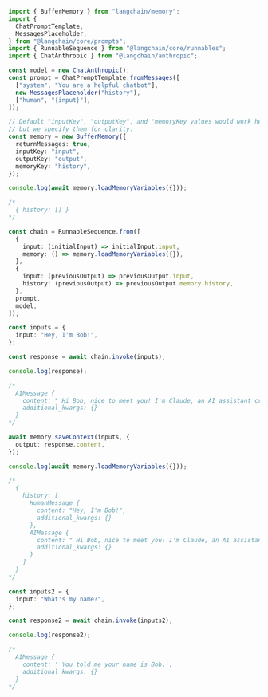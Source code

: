 ```typescript
import { BufferMemory } from "langchain/memory";
import {
  ChatPromptTemplate,
  MessagesPlaceholder,
} from "@langchain/core/prompts";
import { RunnableSequence } from "@langchain/core/runnables";
import { ChatAnthropic } from "@langchain/anthropic";

const model = new ChatAnthropic();
const prompt = ChatPromptTemplate.fromMessages([
  ["system", "You are a helpful chatbot"],
  new MessagesPlaceholder("history"),
  ["human", "{input}"],
]);

// Default "inputKey", "outputKey", and "memoryKey values would work here
// but we specify them for clarity.
const memory = new BufferMemory({
  returnMessages: true,
  inputKey: "input",
  outputKey: "output",
  memoryKey: "history",
});

console.log(await memory.loadMemoryVariables({}));

/*
  { history: [] }
*/

const chain = RunnableSequence.from([
  {
    input: (initialInput) => initialInput.input,
    memory: () => memory.loadMemoryVariables({}),
  },
  {
    input: (previousOutput) => previousOutput.input,
    history: (previousOutput) => previousOutput.memory.history,
  },
  prompt,
  model,
]);

const inputs = {
  input: "Hey, I'm Bob!",
};

const response = await chain.invoke(inputs);

console.log(response);

/*
  AIMessage {
    content: " Hi Bob, nice to meet you! I'm Claude, an AI assistant created by Anthropic to be helpful, harmless, and honest.",
    additional_kwargs: {}
  }
*/

await memory.saveContext(inputs, {
  output: response.content,
});

console.log(await memory.loadMemoryVariables({}));

/*
  {
    history: [
      HumanMessage {
        content: "Hey, I'm Bob!",
        additional_kwargs: {}
      },
      AIMessage {
        content: " Hi Bob, nice to meet you! I'm Claude, an AI assistant created by Anthropic to be helpful, harmless, and honest.",
        additional_kwargs: {}
      }
    ]
  }
*/

const inputs2 = {
  input: "What's my name?",
};

const response2 = await chain.invoke(inputs2);

console.log(response2);

/*
  AIMessage {
    content: ' You told me your name is Bob.',
    additional_kwargs: {}
  }
*/
```
